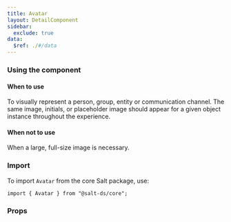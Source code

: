 ```yaml
---
title: Avatar
layout: DetailComponent
sidebar:
  exclude: true
data:
  $ref: ./#/data
---
```


### Using the component

#### When to use

To visually represent a person, group, entity or communication channel. The same image, initials, or placeholder image should appear for a given object instance throughout the experience.

#### When not to use

When a large, full-size image is necessary.

### Import

To import `Avatar` from the core Salt package, use:

```
import { Avatar } from "@salt-ds/core";
```

### Props

<PropsTable componentName="Avatar" />
